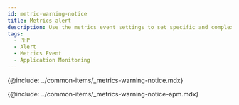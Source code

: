 ```yaml
---
id: metric-warning-notice
title: Metrics alert
description: Use the metrics event settings to set specific and complex events.
tags:
  - PHP
  - Alert
  - Metrics Event
  - Application Monitoring
---
```


{@include: ../common-items/_metrics-warning-notice.mdx}

{@include: ../common-items/_metrics-warning-notice-apm.mdx} 
